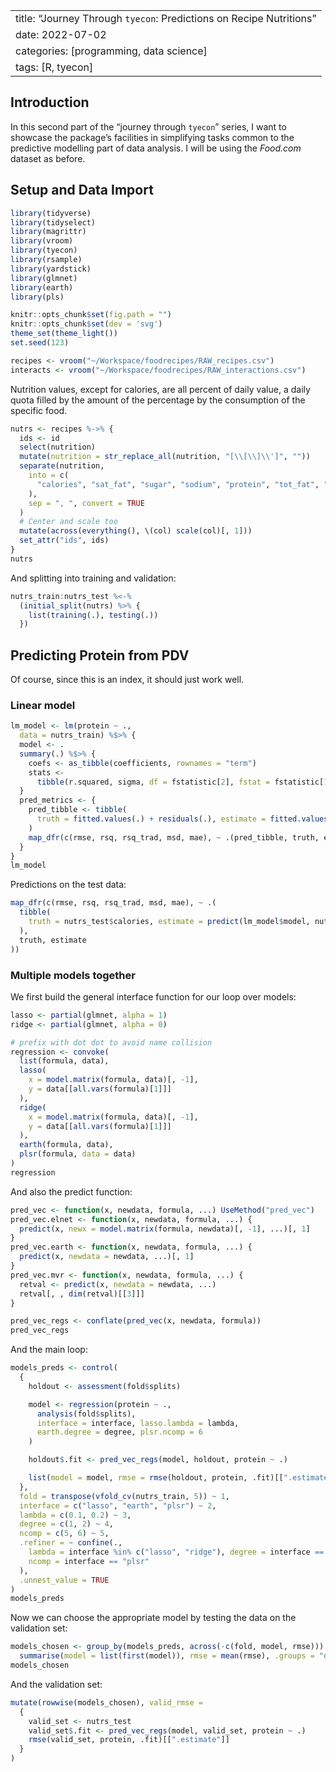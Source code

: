 
---
title: "Journey Through `tyecon`: Predictions on Recipe Nutritions"
date: 2022-07-02
categories: [programming, data science]
tags: [R, tyecon]
---

## Introduction

In this second part of the "journey through `tyecon`" series, I want to
showcase the package's facilities in simplifying tasks common to the predictive
modelling part of data analysis. I will be using the *Food.com* dataset as
before.

## Setup and Data Import

```r
library(tidyverse)
library(tidyselect)
library(magrittr)
library(vroom)
library(tyecon)
library(rsample)
library(yardstick)
library(glmnet)
library(earth)
library(pls)

knitr::opts_chunk$set(fig.path = "")
knitr::opts_chunk$set(dev = 'svg')
theme_set(theme_light())
set.seed(123)
```

```r
recipes <- vroom("~/Workspace/foodrecipes/RAW_recipes.csv")
interacts <- vroom("~/Workspace/foodrecipes/RAW_interactions.csv")
```


Nutrition values, except for calories, are all percent of daily value, a daily
quota filled by the amount of the percentage by the consumption of the specific
food.

```r
nutrs <- recipes %->% {
  ids <- id
  select(nutrition)
  mutate(nutrition = str_replace_all(nutrition, "[\\[\\]\\']", ""))
  separate(nutrition,
    into = c(
      "calories", "sat_fat", "sugar", "sodium", "protein", "tot_fat", "carbs"
    ),
    sep = ", ", convert = TRUE
  )
  # Center and scale too
  mutate(across(everything(), \(col) scale(col)[, 1]))
  set_attr("ids", ids)
}
nutrs
```

And splitting into training and validation:

```r
nutrs_train:nutrs_test %<-%
  (initial_split(nutrs) %>% {
    list(training(.), testing(.))
  })
```

## Predicting Protein from PDV

Of course, since this is an index, it should just work well.

### Linear model

```r
lm_model <- lm(protein ~ .,
  data = nutrs_train) %$>% {
  model <- .
  summary(.) %$>% {
    coefs <- as_tibble(coefficients, rownames = "term")
    stats <-
      tibble(r.squared, sigma, df = fstatistic[2], fstat = fstatistic[1])
  }
  pred_metrics <- {
    pred_tibble <- tibble(
      truth = fitted.values(.) + residuals(.), estimate = fitted.values(.)
    )
    map_dfr(c(rmse, rsq, rsq_trad, msd, mae), ~ .(pred_tibble, truth, estimate))
  }
}
lm_model
```

Predictions on the test data:

```r
map_dfr(c(rmse, rsq, rsq_trad, msd, mae), ~ .(
  tibble(
    truth = nutrs_test$calories, estimate = predict(lm_model$model, nutrs_test)
  ),
  truth, estimate
))
```

### Multiple models together

We first build the general interface function for our loop over models:

```r
lasso <- partial(glmnet, alpha = 1)
ridge <- partial(glmnet, alpha = 0)

# prefix with dot dot to avoid name collision
regression <- convoke(
  list(formula, data),
  lasso(
    x = model.matrix(formula, data)[, -1],
    y = data[[all.vars(formula)[1]]]
  ),
  ridge(
    x = model.matrix(formula, data)[, -1],
    y = data[[all.vars(formula)[1]]]
  ),
  earth(formula, data),
  plsr(formula, data = data)
)
regression
```

And also the predict function:


```r
pred_vec <- function(x, newdata, formula, ...) UseMethod("pred_vec")
pred_vec.elnet <- function(x, newdata, formula, ...) {
  predict(x, newx = model.matrix(formula, newdata)[, -1], ...)[, 1]
}
pred_vec.earth <- function(x, newdata, formula, ...) {
  predict(x, newdata = newdata, ...)[, 1]
}
pred_vec.mvr <- function(x, newdata, formula, ...) {
  retval <- predict(x, newdata = newdata, ...)
  retval[, , dim(retval)[[3]]]
}

pred_vec_regs <- conflate(pred_vec(x, newdata, formula))
pred_vec_regs
```

And the main loop:

```r
models_preds <- control(
  {
    holdout <- assessment(fold$splits)

    model <- regression(protein ~ .,
      analysis(fold$splits),
      interface = interface, lasso.lambda = lambda,
      earth.degree = degree, plsr.ncomp = 6
    )

    holdout$.fit <- pred_vec_regs(model, holdout, protein ~ .)

    list(model = model, rmse = rmse(holdout, protein, .fit)[[".estimate"]])
  },
  fold = transpose(vfold_cv(nutrs_train, 5)) ~ 1,
  interface = c("lasso", "earth", "plsr") ~ 2,
  lambda = c(0.1, 0.2) ~ 3,
  degree = c(1, 2) ~ 4,
  ncomp = c(5, 6) ~ 5,
  .refiner = ~ confine(.,
    lambda = interface %in% c("lasso", "ridge"), degree = interface == "earth",
    ncomp = interface == "plsr"
  ),
  .unnest_value = TRUE
)
models_preds
```

Now we can choose the appropriate model by testing the data on the validation
set:

```r
models_chosen <- group_by(models_preds, across(-c(fold, model, rmse))) %>%
  summarise(model = list(first(model)), rmse = mean(rmse), .groups = "drop")
models_chosen
```

And the validation set:

```r
mutate(rowwise(models_chosen), valid_rmse =
  {
    valid_set <- nutrs_test
    valid_set$.fit <- pred_vec_regs(model, valid_set, protein ~ .)
    rmse(valid_set, protein, .fit)[[".estimate"]]
  }
)
```


